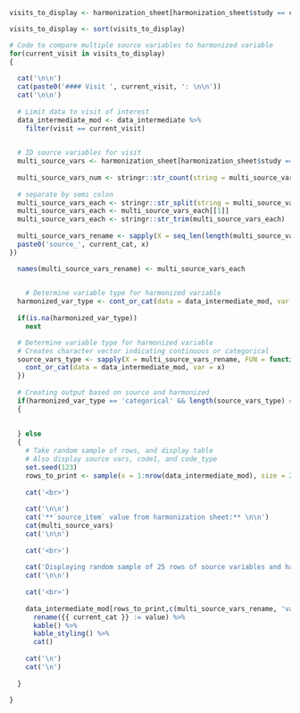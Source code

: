 ```r

visits_to_display <- harmonization_sheet[harmonization_sheet$study == current_cohort & harmonization_sheet$item == current_cat,][['visit']]

visits_to_display <- sort(visits_to_display)

# Code to compare multiple source variables to harmonized variable
for(current_visit in visits_to_display)
{
  
  cat('\n\n')
  cat(paste0('#### Visit ', current_visit, ': \n\n'))
  cat('\n\n')
  
  # Limit data to visit of interest
  data_intermediate_mod <- data_intermediate %>%
    filter(visit == current_visit)

  
  # ID source variables for visit
  multi_source_vars <- harmonization_sheet[harmonization_sheet$study == current_cohort & harmonization_sheet$item == current_cat & harmonization_sheet$visit == current_visit,][['source_item']]
  
  multi_source_vars_num <- stringr::str_count(string = multi_source_vars, pattern = ';') + 1
  
  # separate by semi colon
  multi_source_vars_each <- stringr::str_split(string = multi_source_vars, pattern = ';')
  multi_source_vars_each <- multi_source_vars_each[[1]]
  multi_source_vars_each <- stringr::str_trim(multi_source_vars_each)
  
  multi_source_vars_rename <- sapply(X = seq_len(length(multi_source_vars_each)), FUN = function(x){
  paste0('source_', current_cat, x)
})

  names(multi_source_vars_rename) <- multi_source_vars_each

  
    # Determine variable type for harmonized variable
  harmonized_var_type <- cont_or_cat(data = data_intermediate_mod, var = 'value')
  
  if(is.na(harmonized_var_type))
    next

  # Determine variable type for harmonized variable
  # Creates character vector indicating continuous or categorical
  source_vars_type <- sapply(X = multi_source_vars_rename, FUN = function(x){
    cont_or_cat(data = data_intermediate_mod, var = x)
  })
  
  # Creating output based on source and harmonized 
  if(harmonized_var_type == 'categorical' && length(source_vars_type) == 2 && all(source_vars_type == 'continuous'))
  {
    
    
  } else
  {
    # Take random sample of rows, and display table
    # Also display source vars, code1, and code_type
    set.seed(123)
    rows_to_print <- sample(x = 1:nrow(data_intermediate_mod), size = 25, replace = F)
    
    cat('<br>')
    
    cat('\n\n')
    cat('**`source_item` value from harmonization sheet:** \n\n')
    cat(multi_source_vars)
    cat('\n\n')
    
    cat('<br>')
    
    cat('Displaying random sample of 25 rows of source variables and harmonized variable \n\n')
    cat('\n\n')
    
    cat('<br>')
    
    data_intermediate_mod[rows_to_print,c(multi_source_vars_rename, 'value')] %>%
      rename({{ current_cat }} := value) %>%
      kable() %>%
      kable_styling() %>%
      cat()
    
    cat('\n')
    cat('\n')
    
  }

}


```
